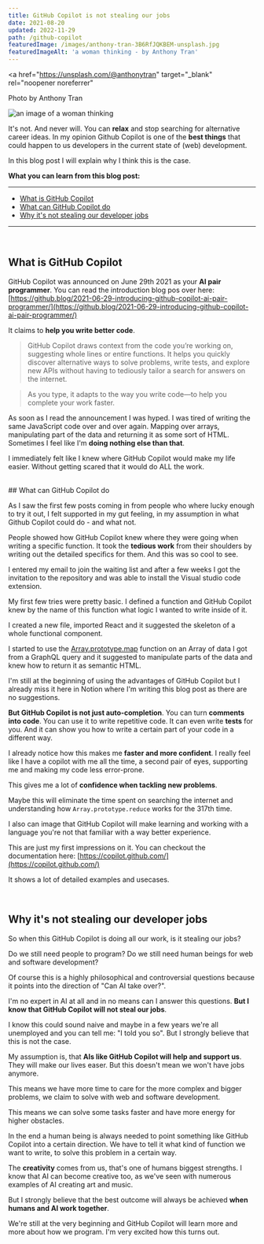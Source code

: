 ```yaml
---
title: GitHub Copilot is not stealing our jobs
date: 2021-08-20
updated: 2022-11-29
path: /github-copilot
featuredImage: /images/anthony-tran-3B6RfJQKBEM-unsplash.jpg
featuredImageAlt: 'a woman thinking - by Anthony Tran'
---
```


<a
  href="https://unsplash.com/@anthonytran"
  target="_blank"
  rel="noopener noreferrer"
>
  Photo by Anthony Tran
</a>

![an image of a woman thinking](../images/anthony-tran-3B6RfJQKBEM-unsplash.jpg)

It's not. And never will. You can **relax** and stop searching for alternative
career ideas. In my opinion Github Copilot is one of the **best things** that
could happen to us developers in the current state of (web) development.

In this blog post I will explain why I think this is the case.

**What you can learn from this blog post:**

---

- [What is GitHub Copilot](#what-is-it)
- [What can GitHub Copilot do](#what-can-it-do)
- [Why it's not stealing our developer jobs](#why-its-not-stealing-our-jobs)

---

<br /> 

## <a name='what-is-it'></a> What is GitHub Copilot

GitHub Copilot was announced on June 29th 2021 as your **AI pair programmer**.
You can read the introduction blog pos over here:
[https://github.blog/2021-06-29-introducing-github-copilot-ai-pair-programmer/](https://github.blog/2021-06-29-introducing-github-copilot-ai-pair-programmer/)

It claims to **help you write better code**.

> GitHub Copilot draws context from the code you’re working on, suggesting whole
> lines or entire functions. It helps you quickly discover alternative ways to
> solve problems, write tests, and explore new APIs without having to tediously
> tailor a search for answers on the internet.

> As you type, it adapts to the way you write code—to help you complete your
> work faster.

As soon as I read the announcement I was hyped. I was tired of writing the same
JavaScript code over and over again. Mapping over arrays, manipulating part of
the data and returning it as some sort of HTML. Sometimes I feel like I'm
**doing nothing else than that**.

I immediately felt like I knew where GitHub Copilot would make my life easier.
Without getting scared that it would do ALL the work.

<br/>
## <a name='what-can-it-do'></a> What can GitHub Copilot do

As I saw the first few posts coming in from people who where lucky enough to try
it out, I felt supported in my gut feeling, in my assumption in what Github
Copilot could do - and what not.

People showed how GitHub Copilot knew where they were going when writing a
specific function. It took the **tedious work** from their shoulders by writing
out the detailed specifics for them. And this was so cool to see.

I entered my email to join the waiting list and after a few weeks I got the
invitation to the repository and was able to install the Visual studio code
extension.

My first few tries were pretty basic. I defined a function and GitHub Copilot
knew by the name of this function what logic I wanted to write inside of it.

I created a new file, imported React and it suggested the skeleton of a whole
functional component.

I started to use the [Array.prototype.map](http://array.prototype.map) function
on an Array of data I got from a GraphQL query and it suggested to manipulate
parts of the data and knew how to return it as semantic HTML.

I'm still at the beginning of using the advantages of GitHub Copilot but I
already miss it here in Notion where I'm writing this blog post as there are no
suggestions.

**But GitHub Copilot is not just auto-completion**. You can turn **comments into
code**. You can use it to write repetitive code. It can even write **tests** for
you. And it can show you how to write a certain part of your code in a different
way.

I already notice how this makes me **faster and more confident**. I really feel
like I have a copilot with me all the time, a second pair of eyes, supporting me
and making my code less error-prone.

This gives me a lot of **confidence when tackling new problems**.

Maybe this will eliminate the time spent on searching the internet and
understanding how `Array.prototype.reduce` works for the 317th time.

I also can image that GitHub Copilot will make learning and working with a
language you're not that familiar with a way better experience.

This are just my first impressions on it. You can checkout the documentation
here: [https://copilot.github.com/](https://copilot.github.com/)

It shows a lot of detailed examples and usecases.

<br /> 

## <a name='why-its-not-stealing-our-jobs'></a>Why it's not stealing our developer jobs

So when this GitHub Copilot is doing all our work, is it stealing our jobs?

Do we still need people to program? Do we still need human beings for web and
software development?

<CoffeeHint />

Of course this is a highly philosophical and controversial questions because it
points into the direction of "Can AI take over?".

I'm no expert in AI at all and in no means can I answer this questions. **But I
know that GitHub Copilot will not steal our jobs**.

I know this could sound naive and maybe in a few years we're all unemployed and
you can tell me: "I told you so". But I strongly believe that this is not the
case.

My assumption is, that **AIs like GitHub Copilot will help and support us**.
They will make our lives easer. But this doesn't mean we won't have jobs
anymore.

This means we have more time to care for the more complex and bigger problems,
we claim to solve with web and software development.

This means we can solve some tasks faster and have more energy for higher
obstacles.

In the end a human being is always needed to point something like GitHub Copilot
into a certain direction. We have to tell it what kind of function we want to
write, to solve this problem in a certain way.

The **creativity** comes from us, that's one of humans biggest strengths. I know
that AI can become creative too, as we've seen with numerous examples of AI
creating art and music.

But I strongly believe that the best outcome will always be achieved **when
humans and AI work together**.

We're still at the very beginning and GitHub Copilot will learn more and more
about how we program. I'm very excited how this turns out.
